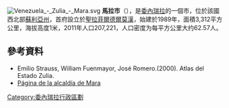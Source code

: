 [[Image:Venezuela_-_Zulia_-_Mara.svg|right]]
'''馬拉市'''（{{lang-es|Municipio Mara}}），是[[委內瑞拉|委內瑞拉]]的一個市，位於該國西北部[[蘇利亞州|蘇利亞州]]，首府設立於[[聖拉菲爾德爾莫漢|聖拉菲爾德爾莫漢]]，始建於1989年，面積3,312平方公里，海拔高度1米，2011年人口207,221，人口密度为每平方公里大约62.57人。

==參考資料==
* Emilio Strauss, William Fuenmayor, José Romero.(2000). Atlas del Estado Zulia.
* [http://mara-zulia.gob.ve/portal-alcaldias Página de la alcaldía de Mara] {{Wayback|url=http://mara-zulia.gob.ve/portal-alcaldias |date=20070615044126 }}

{{Venezuela-geo-stub}}
[[Category:委內瑞拉行政區劃|Category:委內瑞拉行政區劃]]